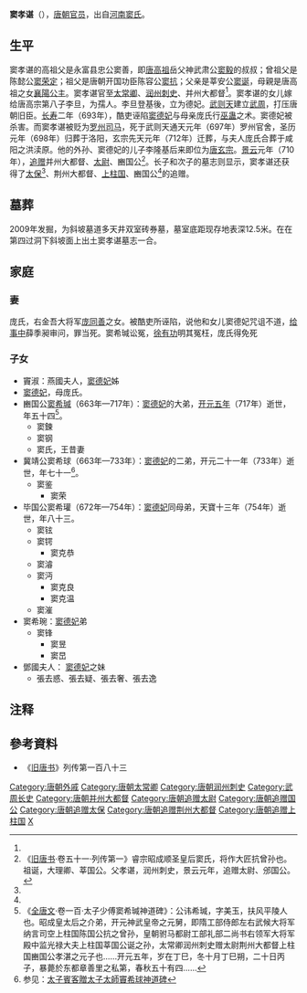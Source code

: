 '''窦孝谌'''（{{bd|7世纪|？|697年|catIdx=D}}），[[唐朝|唐朝]][[官员|官员]]，出自[[河南窦氏|河南窦氏]]。

== 生平 ==
窦孝谌的高祖父是永富县忠公窦善，即[[唐高祖|唐高祖]]岳父神武肃公[[窦毅|窦毅]]的叔叔；曾祖父是陈懿公[[窦荣定|窦荣定]]；祖父是唐朝开国功臣陈容公[[窦抗|窦抗]]；父亲是莘安公[[窦诞|窦诞]]，母親是唐高祖之女[[襄陽公主_(唐高祖之女)|襄陽公主]]。窦孝谌官至[[太常卿|太常卿]]、[[润州_(隋朝)|润州]][[刺史|刺史]]、并州大都督<ref name="a1"/>。窦孝谌的女儿嫁给唐高宗第八子李旦，为孺人。李旦登基後，立为德妃。[[武则天|武则天]]建立[[武周|武周]]，打压唐朝旧臣。[[长寿_(武周)|长寿]]二年（693年），酷吏诬陷[[昭成皇后|窦德妃]]与母亲庞氏行[[巫蛊|巫蛊]]之术。窦德妃被杀害。而窦孝谌被贬为[[罗州|罗州]][[司马|司马]]，死于武则天通天元年（697年）罗州官舍，圣历元年（698年）归葬于洛阳，玄宗先天元年（712年）迁葬，与夫人庞氏合葬于咸阳之洪渎原。他的外孙、窦德妃的儿子李隆基后来即位为[[唐玄宗|唐玄宗]]。[[景雲|景云]]元年（710年），[[追赠|追赠]]并州大都督、[[太尉|太尉]]、豳国公<ref>《[[旧唐书|旧唐书]]·卷五十一·列传第一》睿宗昭成顺圣皇后窦氏，将作大匠抗曾孙也。祖诞，大理卿、莘国公。父孝谌，润州刺史，景云元年，追赠太尉、邠国公。</ref>。长子和次子的墓志则显示，窦孝谌还获得了[[太保|太保]]<ref name="a1"/>、荆州大都督、[[上柱国|上柱国]]、豳国公<ref name="a2"/>的追赠。

==墓葬==
2009年发掘，为斜坡墓道多天井双室砖券墓，墓室底距现存地表深12.5米。在在第四过洞下斜坡面上出土窦孝谌墓志一合。

==家庭==
===妻===
庞氏，右金吾大将军[[庞同善|庞同善]]之女。被酷吏所诬陷，说他和女儿窦德妃咒诅不道，[[给事中|给事中]]薛季昶审问，罪当死。窦希瑊讼冤，[[徐有功|徐有功]]明其冤枉，庞氏得免死

===子女===
* 竇淑：燕國夫人，[[昭成皇后|窦德妃]]姊
* [[昭成皇后|窦德妃]]，母庞氏。
* 豳国公[[窦希瑊|窦希瑊]]（663年—717年）：[[昭成皇后|窦德妃]]的大弟，[[开元五年|开元五年]]（717年）逝世，年五十四<ref name="a2">《[[全唐文|全唐文]]·卷一百·太子少傅窦希瑊神道碑》：公讳希瑊，字美玉，扶风平陵人也。昭成皇太后之介弟，开元神武皇帝之元舅，即隋工部侍郎左右武候大将军纳言司空上柱国陈国公抗之曾孙，皇朝驸马都尉工部礼部二尚书右领军大将军殿中监光禄大夫上柱国莘国公诞之孙，太常卿润州刺史赠太尉荆州大都督上柱国豳国公孝湛之元子也……开元五年，岁在丁巳，冬十月丁巳朔，二十日丙子，暴薨於东都章善里之私第，春秋五十有四……</ref>。
**窦鍊
**窦钢
**窦氏，王昔妻
* 冀靖公窦希球（663年—733年）：[[昭成皇后|窦德妃]]的二弟，开元二十一年（733年）逝世，年七十一<ref name="a1">参见：[[:s:太子賓客贈太子太師竇希球神道碑|太子賓客贈太子太師竇希球神道碑]]</ref>。
**窦鉴
***窦荣
* 毕国公窦希瓘（672年—754年）：[[昭成皇后|窦德妃]]同母弟，天寶十三年（754年）逝世，年八十三。
**窦铉
**窦锷
***窦克恭
**窦濬
**窦沔
***窦克良
***窦克温
**窦漼
* 窦希琬：[[昭成皇后|窦德妃]]弟
**窦锋
***窦昱
***窦旵
*鄧國夫人： [[昭成皇后|窦德妃]]之妹
**張去惑、張去疑、張去奢、張去逸

== 注释 ==

{{Reflist}}

== 參考資料 ==
* 《[[旧唐书|旧唐书]]》列传第一百八十三

{{DEFAULTSORT:D}}
[[Category:唐朝外戚|Category:唐朝外戚]]
[[Category:唐朝太常卿|Category:唐朝太常卿]]
[[Category:唐朝润州刺史|Category:唐朝润州刺史]]
[[Category:武周长史|Category:武周长史]]
[[Category:唐朝并州大都督|Category:唐朝并州大都督]]
[[Category:唐朝追赠太尉|Category:唐朝追赠太尉]]
[[Category:唐朝追赠国公|Category:唐朝追赠国公]]
[[Category:唐朝追赠太保|Category:唐朝追赠太保]]
[[Category:唐朝追赠荆州大都督|Category:唐朝追赠荆州大都督]]
[[Category:唐朝追赠上柱国|Category:唐朝追赠上柱国]]
[[Category:河南窦氏|X]]